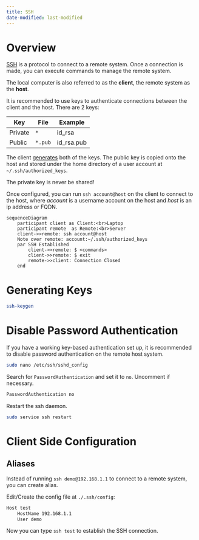 ```yaml
---
title: SSH
date-modified: last-modified
---
```


# Overview

[SSH](https://www.digitalocean.com/community/tutorials/ssh-essentials-working-with-ssh-servers-clients-and-keys) is a protocol to connect to a remote system. 
Once a connection is made, you can execute commands to manage the remote system.

The local computer is also referred to as the **client**, the remote system as the **host**.

It is recommended to use keys to authenticate connections between the client and the host. 
There are 2 keys:

| Key | File | Example |
|-|-|-|
| Private | `*` | id_rsa |
| Public | `*.pub` | id_rsa.pub |

The client [generates](#key-generation) both of the keys.
The public key is copied onto the host and stored under the home directory of a user account at `~/.ssh/authorized_keys`.

:::{.callout-important}
The private key is never be shared!
:::

Once configured, you can run `ssh account@host` on the client to connect to the host, where _account_ is a username account on the host and _host_ is an ip address or FQDN.

```mermaid
sequenceDiagram
    participant client as Client:<br>Laptop
    participant remote  as Remote:<br>Server
    client->>remote: ssh account@host
    Note over remote: account:~/.ssh/authorized_keys
    par SSH Established
        client->>remote: $ <commands>
        client->>remote: $ exit
        remote->>client: Connection Closed
    end
```

# Generating Keys

```.sh
ssh-keygen
```

# Disable Password Authentication

If you have a working key-based authentication set up, it is recommended to disable password authentication on the remote host system.

```.sh
sudo nano /etc/ssh/sshd_config
```

Search for `PasswordAuthentication` and set it to `no`. 
Uncomment if necessary.

```.sh
PasswordAuthentication no
```

Restart the ssh daemon.

```.sh
sudo service ssh restart
```

# Client Side Configuration

## Aliases

Instead of running `ssh demo@192.168.1.1` to connect to a remote system, you can create alias.

Edit/Create the config file at `./.ssh/config`:

```.sh
Host test
    HostName 192.168.1.1
    User demo
```

Now you can type `ssh test` to establish the SSH connection.